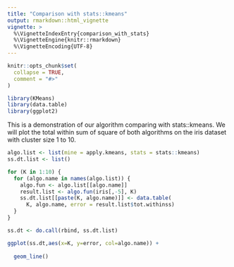 ```yaml
---
title: "Comparison with stats::kmeans"
output: rmarkdown::html_vignette
vignette: >
  %\VignetteIndexEntry{comparison_with_stats}
  %\VignetteEngine{knitr::rmarkdown}
  %\VignetteEncoding{UTF-8}
---
```


```r
knitr::opts_chunk$set(
  collapse = TRUE,
  comment = "#>"
)
```

```r
library(KMeans)
library(data.table)
library(ggplot2)
```

This is a demonstration of our algorithm comparing with stats::kmeans. We will plot the total within sum of square of both algorithms on the iris dataset with cluster size 1 to 10.

```r
algo.list <- list(mine = apply.kmeans, stats = stats::kmeans)
ss.dt.list <- list()

for (K in 1:10) {
  for (algo.name in names(algo.list)) {
    algo.fun <- algo.list[[algo.name]]
    result.list <- algo.fun(iris[,-5], K)
    ss.dt.list[[paste(K, algo.name)]] <- data.table(
      K, algo.name, error = result.list$tot.withinss)
  }
}

ss.dt <- do.call(rbind, ss.dt.list)

ggplot(ss.dt,aes(x=K, y=error, col=algo.name)) +
  
  geom_line()
```
